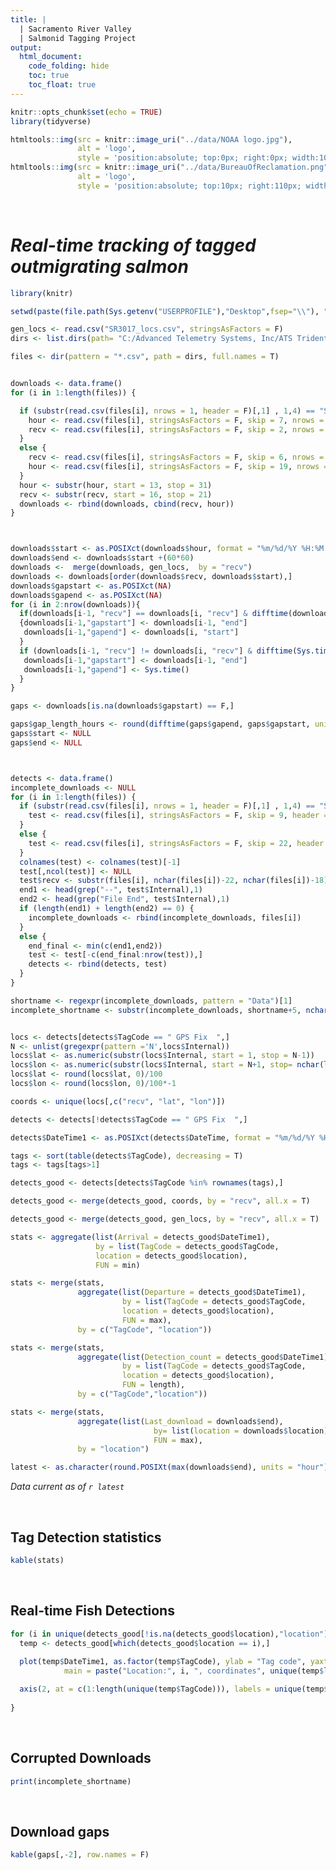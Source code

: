 ```yaml
---
title: |
  | Sacramento River Valley 
  | Salmonid Tagging Project
output:
  html_document:
    code_folding: hide
    toc: true
    toc_float: true
---
```

```r
knitr::opts_chunk$set(echo = TRUE)
library(tidyverse)
```

```r
htmltools::img(src = knitr::image_uri("../data/NOAA logo.jpg"), 
               alt = 'logo', 
               style = 'position:absolute; top:0px; right:0px; width:100px;')
htmltools::img(src = knitr::image_uri("../data/BureauOfReclamation.png"), 
               alt = 'logo', 
               style = 'position:absolute; top:10px; right:110px; width:200px;')
```

<br/>


# *Real-time tracking of tagged outmigrating salmon*


```r

library(knitr)

setwd(paste(file.path(Sys.getenv("USERPROFILE"),"Desktop",fsep="\\"), "\\Real-time data massaging", sep = ""))

gen_locs <- read.csv("SR3017_locs.csv", stringsAsFactors = F)
dirs <- list.dirs(path= "C:/Advanced Telemetry Systems, Inc/ATS Trident Receiver/Data")

files <- dir(pattern = "*.csv", path = dirs, full.names = T)


downloads <- data.frame()
for (i in 1:length(files)) {

  if (substr(read.csv(files[i], nrows = 1, header = F)[,1] , 1,4) == "Site") {
    hour <- read.csv(files[i], stringsAsFactors = F, skip = 7, nrows = 1, header = F)
    recv <- read.csv(files[i], stringsAsFactors = F, skip = 2, nrows = 1, header = F)
  }
  else {
    recv <- read.csv(files[i], stringsAsFactors = F, skip = 6, nrows = 1, header = F)
    hour <- read.csv(files[i], stringsAsFactors = F, skip = 19, nrows = 1, header = F)
  }
  hour <- substr(hour, start = 13, stop = 31)
  recv <- substr(recv, start = 16, stop = 21)
  downloads <- rbind(downloads, cbind(recv, hour))
}



downloads$start <- as.POSIXct(downloads$hour, format = "%m/%d/%Y %H:%M:%S")
downloads$end <- downloads$start +(60*60)
downloads <-  merge(downloads, gen_locs,  by = "recv")
downloads <- downloads[order(downloads$recv, downloads$start),]
downloads$gapstart <- as.POSIXct(NA)
downloads$gapend <- as.POSIXct(NA)
for (i in 2:nrow(downloads)){
  if(downloads[i-1, "recv"] == downloads[i, "recv"] & difftime(downloads[i, "start"], downloads[i-1, "start"], units = "hours") > 1.25 )
  {downloads[i-1,"gapstart"] <- downloads[i-1, "end"]
   downloads[i-1,"gapend"] <- downloads[i, "start"]
  }
  if (downloads[i-1, "recv"] != downloads[i, "recv"] & difftime(Sys.time(), downloads[i-1, "start"], units = "hours") > 1.25) {
   downloads[i-1,"gapstart"] <- downloads[i-1, "end"]
   downloads[i-1,"gapend"] <- Sys.time()
  }
}

gaps <- downloads[is.na(downloads$gapstart) == F,]

gaps$gap_length_hours <- round(difftime(gaps$gapend, gaps$gapstart, units = "hours"), 0)
gaps$start <- NULL
gaps$end <- NULL



detects <- data.frame()
incomplete_downloads <- NULL
for (i in 1:length(files)) {
  if (substr(read.csv(files[i], nrows = 1, header = F)[,1] , 1,4) == "Site") {
    test <- read.csv(files[i], stringsAsFactors = F, skip = 9, header = T,  row.names=NULL)
  }
  else {
    test <- read.csv(files[i], stringsAsFactors = F, skip = 22, header = T,  row.names=NULL)
  } 
  colnames(test) <- colnames(test)[-1]
  test[,ncol(test)] <- NULL
  test$recv <- substr(files[i], nchar(files[i])-22, nchar(files[i])-18)
  end1 <- head(grep("--", test$Internal),1)
  end2 <- head(grep("File End", test$Internal),1)
  if (length(end1) + length(end2) == 0) {
    incomplete_downloads <- rbind(incomplete_downloads, files[i])
  }
  else {
    end_final <- min(c(end1,end2))
    test <- test[-c(end_final:nrow(test)),]
    detects <- rbind(detects, test)
  }
}

shortname <- regexpr(incomplete_downloads, pattern = "Data")[1]
incomplete_shortname <- substr(incomplete_downloads, shortname+5, nchar(incomplete_downloads))


locs <- detects[detects$TagCode == " GPS Fix  ",]
N <- unlist(gregexpr(pattern ='N',locs$Internal))
locs$lat <- as.numeric(substr(locs$Internal, start = 1, stop = N-1))
locs$lon <- as.numeric(substr(locs$Internal, start = N+1, stop= nchar(locs$Internal)-2))
locs$lat <- round(locs$lat, 0)/100
locs$lon <- round(locs$lon, 0)/100*-1

coords <- unique(locs[,c("recv", "lat", "lon")])

detects <- detects[!detects$TagCode == " GPS Fix  ",]

detects$DateTime1 <- as.POSIXct(detects$DateTime, format = "%m/%d/%Y %H:%M:%S.%OS")

tags <- sort(table(detects$TagCode), decreasing = T)
tags <- tags[tags>1]

detects_good <- detects[detects$TagCode %in% rownames(tags),]

detects_good <- merge(detects_good, coords, by = "recv", all.x = T)

detects_good <- merge(detects_good, gen_locs, by = "recv", all.x = T)

stats <- aggregate(list(Arrival = detects_good$DateTime1), 
                   by = list(TagCode = detects_good$TagCode, 
                   location = detects_good$location), 
                   FUN = min)

stats <- merge(stats, 
               aggregate(list(Departure = detects_good$DateTime1), 
                         by = list(TagCode = detects_good$TagCode, 
                         location = detects_good$location), 
                         FUN = max), 
               by = c("TagCode", "location"))

stats <- merge(stats, 
               aggregate(list(Detection_count = detects_good$DateTime1), 
                         by = list(TagCode = detects_good$TagCode, 
                         location = detects_good$location), 
                         FUN = length), 
               by = c("TagCode","location"))

stats <- merge(stats, 
               aggregate(list(Last_download = downloads$end), 
                                by= list(location = downloads$location), 
                                FUN = max), 
               by = "location")

latest <- as.character(round.POSIXt(max(downloads$end), units = "hour"))

```
*Data current as of `r latest`*

<br/>

## Tag Detection statistics
``` r

kable(stats)


````

<br/>

## Real-time Fish Detections

```r
for (i in unique(detects_good[!is.na(detects_good$location),"location"])){
  temp <- detects_good[which(detects_good$location == i),]
  
  plot(temp$DateTime1, as.factor(temp$TagCode), ylab = "Tag code", yaxt = "n", xlab = "Date",
            main = paste("Location:", i, ", coordinates", unique(temp$lat), unique(temp$lon)))

  axis(2, at = c(1:length(unique(temp$TagCode))), labels = unique(temp$TagCode))
  
}

```

<br/>

## Corrupted Downloads

```r

print(incomplete_shortname)
```

<br/>

## Download gaps

```r
kable(gaps[,-2], row.names = F)
```

